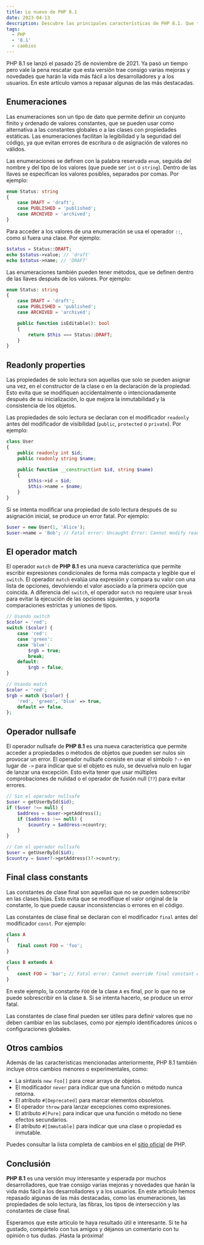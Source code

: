 ```yaml
---
title: Lo nuevo de PHP 8.1
date: 2023-04-13
description: Descubre las principales características de PHP 8.1. Que trae mejoras en rendimiento, seguridad y legibilidad.
tags:
  - PHP
  - '8.1'
  - cambios
---
```


PHP 8.1 se lanzó el pasado 25 de noviembre de 2021. Ya pasó un tiempo pero vale la pena rescatar que esta versión trae consigo varias mejoras y novedades que harán la vida más fácil a los desarrolladores y a los usuarios. En este artículo vamos a repasar algunas de las más destacadas.

## Enumeraciones

Las enumeraciones son un tipo de dato que permite definir un conjunto finito y ordenado de valores constantes, que se pueden usar como alternativa a las constantes globales o a las clases con propiedades estáticas. Las enumeraciones facilitan la legibilidad y la seguridad del código, ya que evitan errores de escritura o de asignación de valores no válidos.

Las enumeraciones se definen con la palabra reservada `enum`, seguida del nombre y del tipo de los valores (que puede ser `int` o `string`). Dentro de las llaves se especifican los valores posibles, separados por comas. Por ejemplo:

```php
enum Status: string
{
    case DRAFT = 'draft';
    case PUBLISHED = 'published';
    case ARCHIVED = 'archived';
}
```

Para acceder a los valores de una enumeración se usa el operador `::`, como si fuera una clase. Por ejemplo:

```php
$status = Status::DRAFT;
echo $status->value; // 'draft'
echo $status->name; // 'DRAFT'
```

Las enumeraciones también pueden tener métodos, que se definen dentro de las llaves después de los valores. Por ejemplo:

```php
enum Status: string
{
    case DRAFT = 'draft';
    case PUBLISHED = 'published';
    case ARCHIVED = 'archived';

    public function isEditable(): bool
    {
        return $this === Status::DRAFT;
    }
}
```

## Readonly properties

Las propiedades de solo lectura son aquellas que solo se pueden asignar una vez, en el constructor de la clase o en la declaración de la propiedad. Esto evita que se modifiquen accidentalmente o intencionadamente después de su inicialización, lo que mejora la inmutabilidad y la consistencia de los objetos.

Las propiedades de solo lectura se declaran con el modificador `readonly` antes del modificador de visibilidad (`public`, `protected` o `private`). Por ejemplo:

```php
class User
{
    public readonly int $id;
    public readonly string $name;

    public function __construct(int $id, string $name)
    {
        $this->id = $id;
        $this->name = $name;
    }
}
```

Si se intenta modificar una propiedad de solo lectura después de su asignación inicial, se produce un error fatal. Por ejemplo:

```php
$user = new User(1, 'Alice');
$user->name = 'Bob'; // Fatal error: Uncaught Error: Cannot modify readonly property User::$name
```

## El operador match

El operador `match` de **PHP 8.1** es una nueva característica que permite escribir expresiones condicionales de forma más compacta y legible que el `switch`. El operador `match` evalúa una expresión y compara su valor con una lista de opciones, devolviendo el valor asociado a la primera opción que coincida. A diferencia del `switch`, el operador `match` no requiere usar `break` para evitar la ejecución de las opciones siguientes, y soporta comparaciones estrictas y uniones de tipos.

```php
// Usando switch
$color = 'red';
switch ($color) {
    case 'red':
    case 'green':
    case 'blue':
        $rgb = true;
        break;
    default:
        $rgb = false;
}

// Usando match
$color = 'red';
$rgb = match ($color) {
    'red', 'green', 'blue' => true,
    default => false,
};
```

## Operador nullsafe

El operador nullsafe de **PHP 8.1** es una nueva característica que permite acceder a propiedades o métodos de objetos que pueden ser nulos sin provocar un error. El operador nullsafe consiste en usar el símbolo `?->` en lugar de `->` para indicar que si el objeto es nulo, se devuelva nulo en lugar de lanzar una excepción. Esto evita tener que usar múltiples comprobaciones de nulidad o el operador de fusión null (`??`) para evitar errores.

```php
// Sin el operador nullsafe
$user = getUserById($id);
if ($user !== null) {
    $address = $user->getAddress();
    if ($address !== null) {
        $country = $address->country;
    }
}

// Con el operador nullsafe
$user = getUserById($id);
$country = $user?->getAddress()?->country;
```

## Final class constants

Las constantes de clase final son aquellas que no se pueden sobrescribir en las clases hijas. Esto evita que se modifique el valor original de la constante, lo que puede causar inconsistencias o errores en el código.

Las constantes de clase final se declaran con el modificador `final` antes del modificador `const`. Por ejemplo:

```php
class A
{
    final const FOO = 'foo';
}

class B extends A
{
    const FOO = 'bar'; // Fatal error: Cannot override final constant A::FOO
}
```

En este ejemplo, la constante `FOO` de la clase `A` es final, por lo que no se puede sobrescribir en la clase `B`. Si se intenta hacerlo, se produce un error fatal.

Las constantes de clase final pueden ser útiles para definir valores que no deben cambiar en las subclases, como por ejemplo identificadores únicos o configuraciones globales.

## Otros cambios

Además de las características mencionadas anteriormente, PHP 8.1 también incluye otros cambios menores o experimentales, como:

- La sintaxis `new Foo[]` para crear arrays de objetos.
- El modificador `never` para indicar que una función o método nunca retorna.
- El atributo `#[Deprecated]` para marcar elementos obsoletos.
- El operador `throw` para lanzar excepciones como expresiones.
- El atributo `#[Pure]` para indicar que una función o método no tiene efectos secundarios.
- El atributo `#[Immutable]` para indicar que una clase o propiedad es inmutable.

Puedes consultar la lista completa de cambios en el [sitio oficial](https://www.php.net/releases/8.1/en.php) de PHP.

## Conclusión

**PHP 8.1** es una versión muy interesante y esperada por muchos desarrolladores, que trae consigo varias mejoras y novedades que harán la vida más fácil a los desarrolladores y a los usuarios. En este artículo hemos repasado algunas de las más destacadas, como las enumeraciones, las propiedades de solo lectura, las fibras, los tipos de intersección y las constantes de clase final.

Esperamos que este artículo te haya resultado útil e interesante. Si te ha gustado, compártelo con tus amigos y déjanos un comentario con tu opinión o tus dudas. ¡Hasta la próxima!
